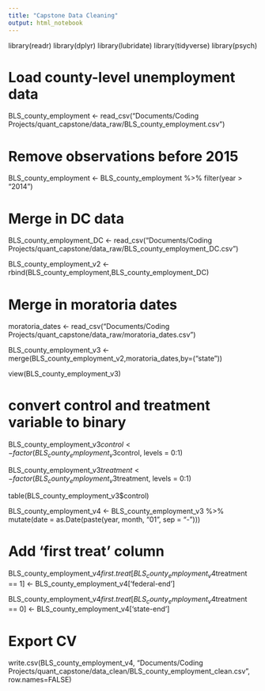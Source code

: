 ```yaml
---
title: "Capstone Data Cleaning"
output: html_notebook
---
```


library(readr)
library(dplyr)
library(lubridate)
library(tidyverse)
library(psych)

# Load county-level unemployment data

BLS_county_employment <- read_csv("Documents/Coding Projects/quant_capstone/data_raw/BLS_county_employment.csv")


# Remove observations before 2015

BLS_county_employment <- BLS_county_employment %>% filter(year > "2014")


# Merge in DC data

BLS_county_employment_DC <- read_csv("Documents/Coding Projects/quant_capstone/data_raw/BLS_county_employment_DC.csv")

BLS_county_employment_v2 <- rbind(BLS_county_employment,BLS_county_employment_DC)


# Merge in moratoria dates

moratoria_dates <- read_csv("Documents/Coding Projects/quant_capstone/data_raw/moratoria_dates.csv")

BLS_county_employment_v3 <- merge(BLS_county_employment_v2,moratoria_dates,by=("state"))

view(BLS_county_employment_v3)

# convert control and treatment variable to binary

BLS_county_employment_v3$control <- factor(BLS_county_employment_v3$control,
                            levels = 0:1)
                            
BLS_county_employment_v3$treatment <- factor(BLS_county_employment_v3$treatment,
                            levels = 0:1)
                            
table(BLS_county_employment_v3$control)

BLS_county_employment_v4 <- BLS_county_employment_v3 %>% 
  mutate(date = as.Date(paste(year, month, "01", sep = "-")))

# Add 'first treat' column 

BLS_county_employment_v4$first.treat[BLS_county_employment_v4$treatment == 1] <- BLS_county_employment_v4['federal-end']

BLS_county_employment_v4$first.treat[BLS_county_employment_v4$treatment == 0] <- BLS_county_employment_v4['state-end']


# Export CV

write.csv(BLS_county_employment_v4, "Documents/Coding Projects/quant_capstone/data_clean/BLS_county_employment_clean.csv", row.names=FALSE)